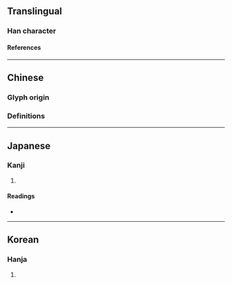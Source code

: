{{character info/new}}
{{character info/new|codepoint=0x2F81B}}
{{also|況}}
==Translingual==
{{stroke order|strokes=7}}

===Han character===
{{Han char|rn=15|rad=冫|as=05|sn=7|four=|canj=YU|ids=⿰冫兄}}

====References====
{{Han ref|kx=0131.300|dkj=01620|dj=0295.010|hdz=10295.170|uh=51B5}}

----

==Chinese==

===Glyph origin===
{{Han etyl}}
{{Han simp|況|f=氵|t=冫}}

===Definitions===
{{zh-see|況}}

----

==Japanese==

===Kanji===
{{ja-kanji|grade=|rs=冫05}}

# {{alternative form of|況|lang=ja}}

====Readings====
* {{ja-readings|on=[[きょう]] (kyō)|kun=[[いわんや]] (iwan'ya), [[おもむき]] (omomuki)}}

----

==Korean==

===Hanja===
{{ko-hanja|hangeul=황|rv=hwang|mr=hwang}}

# {{defn|lang=ko|sort=冫05}}